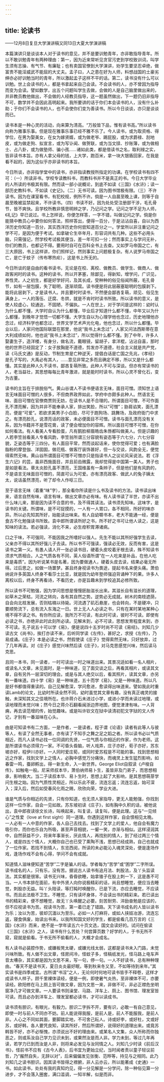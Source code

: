 ```yaml
---
---
---
```

title: 论读书
---



——12月8日复旦大学演讲稿又同13日大夏大学演讲稿


本篇演讲只是谈谈本人对于读书的意见，并不是要训勉青年，亦非敢指导青年。所以不敢训勉青年有两种理由：第一，因为近来常听见贪官污吏到学校致训词，叫学生须有志操、有气节、有廉耻；也有卖国官僚到大学演讲，劝学生要坚忍卓绝，做富贵不能淫威武不能屈的大丈夫。孟子曰，人之患在好为人师，料想战国的土豪劣绅亦必好训勉当时的青年，所以激起孟子这样不平的话。第二，读书没有什么可以训勉。世上会读书的人，都是书拿起来自己会读。不会读书的人，亦不曾因为指导而变为会读。譬如数学，出五个问题叫学生去做，会做的人是自己脑里做出来的，并非教员教他做出，不会做的人经教员指导，这一题虽然做出，下一题仍旧非指导不可，数学并不会因此高明起来。我所要讲的话于你们本会读书的人，没有什么补助；于你们不会读书的人，也不会使你们变为善读书。所以今日谈谈，亦只是谈谈而已。

读书本是一种心灵的活动，向来算为清高。“万般皆下品，惟有读书高。”所以读书向称为雅事乐事。但是现在雅事乐事已经不雅不乐了。今人读书，或为取资格、得学位，在男为娶美女，在女为嫁贤婿，或为做老爷、踢屁股，或为求爵禄、刮地皮，或为做走狗、拟宣言，或为写讣闻、做贺联，或为当文牍、抄账簿，或为做相士、占八卦，或为做塾师、骗小孩……诸如此类，都是借读书之名，取利禄之实，皆非读书本旨。亦有人拿父母的钱，上大学，跑百米，拿一块大银盾回家，在我是看不起的，因为这似乎亦非读书的本旨。

今日所谈，亦非指学堂中的读书，亦非指读教授所指定的功课。在学校读书有四不可：（一）所读非书。学校专读教科书，而教科书并不是真正的书。今日大学毕业的人所读的书极其有限。然而读一部小说概论，到底不如读《三国》《水浒》；读一部历史教科书，不如读《史记》。（二）无书可读。因为图书馆极有限。（三）不许读书。因为在课室看书，有犯校规，例所不许。倘是一人自晨至晚上课，则等于自晨至晚被监禁起来，不许读书。（四）书读不好。因为处处受注册部干涉，毛孔骨节，皆不爽快。且学校所教非慎思明辨之学，乃记问之学。记问之学不足为人师，《礼记》早已说过。书上怎样说，你便怎样答，一字不错，叫做记问之学。倘是你能猜中教员心中要你如何答法，照样答出，便得一百分，于是沾沾自喜，自以为西洋历史你知道一百分，其实西洋历史你何尝知道百分之一。学堂所以非注重记问之学不可，是因为便于考试。如拿破仑生卒年月，形容词共有几种。这些不必用头脑，只需强记，然学校考试极其便当，差一年可扣一分；然而事实上与学问无补，你们的教员，也都记不得。要用时自可在百科全书上去查。又如罗马帝国之亡，有三大原因，书上这样讲，你们照样记，然则事实上问题极复杂。有人说罗马帝国之亡，是亡于蚊子（传布寒热疟），这是书上所无的。

今日所谈的是自由的看书读书，无论是在校、离校、做教员、做学生、做商人、做政客闲时的读书。这种的读书，所以开茅塞，除鄙见，得新知，增学问，广识见，养性灵。人之初生，都是好学好问，及其长成，受种种的俗见俗闻所蔽，毛孔骨节，如有一层包膜，失了聪明，逐渐顽腐。读书便是将此层蔽塞聪明的包膜剥下。能将此层剥下，才是读书人。并且要时时读书，不然便会鄙吝复萌，顽见、俗见生满身上，一人的落伍、迂腐、冬烘，就是不肯时时读书所致。所以读书的意义，是使人较虚心，较通达，不固陋，不偏执。一人在世上，对于学问是这样的：幼时认为什么都不懂，大学时自认为什么都懂，毕业后才知道什么都不懂，中年又以为什么都懂，到晚年才觉悟一切都不懂。大学生自以为心理学他也念过，历史地理他亦念过，经济科学也都念过，世界文学艺术声光化电，他也念过，所以什么都懂。毕业以后，人家问他国际联盟在那里，他说“我书上未念过”，人家又问法西斯蒂在意大利成绩如何，他也说“我书上未念过”，所以觉得什么都不懂。到了中年，许多人娶妻生子，造洋楼，有身分，做名流，戴眼镜，留胡子，拿洋棍，沾沾自喜，那时他的世界已经固定了：女子放胸是不道德，剪发亦不道德，社会主义就是共产党，读《马氏文通》是反动，节制生育是亡种逆天，提倡白话是亡国之先兆，《孝经》是孔子写的，大禹必有其人，……意见非常之多而且确定不移，所以又是什么都懂。其实是此种人久不读书，鄙吝复萌所致。此种人不可与深谈。但亦有常读书的人，老当益壮，其思想每每比青年激进，就是能时时读书，所以心灵不曾化石，变为古董。

读书的主旨在于排脱俗气。黄山谷谓人不读书便语言无味，面目可憎。须知世上语言无味面目可憎的人很多，不但商界政界如此，学府中亦颇多此种人。然语言无味、面目可憎在官僚商贾则无妨，在读书人是不合理的。所谓面目可憎，不可作面孔不漂亮解，因为并非不能奉承人家，排出笑脸，所以“可憎”；胁肩谄笑，面孔漂亮，便是“可爱”。若欲求美男子小白脸，尽可于跑狗场、跳舞场，及政府衙门中求之。有漂亮脸孔，说漂亮话的政客，未必便面目不可憎。读书与面孔漂亮没有关系，因为书籍并不是雪花膏，读了便会增加你的容辉。所以面目可憎不可憎，在你如何看法。有人看美人专看脸蛋，凡有鹅脸柳眉皓齿朱唇都叫做美人。但是识趣的人若李笠翁看美人专看风韵，李笠翁所谓三分容貌有姿态等于六七分，六七分容貌，乏姿态等于三四分。有人面目平常，然而谈起话来，使你觉得可爱；也有满脸脂粉的摩登伽、洋囡囡，做花瓶、做客厅装饰甚好，但一与交谈，风韵全无，便觉得索然无味。黄山谷所谓面目可憎不可憎亦只是指读书人之议论风采说法。若《浮生六记》的芸，虽非西施面目，并且前齿微露，我却觉得是中国第一美人。男子也是如是看法。章太炎脸孔虽不漂亮，王国维虽有一条辫子，但是他们是有风韵的，不是语言无味面目可憎的，简直可认为可爱。亦有漂亮政客、做武人的兔子姨太太，说话虽然漂亮，听了却令人作呕三日。

至于语言无味（着重“味”字），那全看你所读是什么书及读书的方法。读书读出味来，语言自然有味，语言有味，做出文章亦必有味。有人读书读了半世，亦读不出什么味儿来，那是因为读不合意的书，及不得其读法。读书须先知味。这味字，是读书的关键。所谓味，是不可捉摸的，一人有一人胃口，各不相同，所好的味亦异。所以必先知其所好，始能读出味来。有人自幼嚼书本，老大不能通一经，便是食古不化勉强读书所致。袁中郎所谓读所好之书，所不好之书可让他人读之，这是知味的读法。若必强读，消化不来，必生疳积胃滞诸病。

口之于味，不可强同，不能因我之所嗜好以强人。先生不能以其所好强学生去读，父亲亦不得以其所好强儿子去读。所以书不可强读，强读必无效，反而有害，这是读书之第一义。有愚人请人开一张必读书目，硬着头皮咬着牙根去读，殊不知读书须求气质相合。人之气质各有不同，英人俗语所谓“在一人吃来是补品，在他人吃来是毒质”。因为听说某书是名著，因为要做通人，硬着头皮去读，结果必毫无所得。过后思之，如做一场噩梦。甚且终身视读书为畏途，提起书名来便头痛。萧伯纳说许多英国人终身不看莎士比亚，就是因为幼年塾师强迫背诵种下的果。许多人离校以后，终身不再看诗，不看历史，亦是旨趣未到学校追其必修所致。

所以读书不可勉强，因为学问思想是慢慢胚胎滋长出来。其滋长自有滋长的道理，如草木之荣枯，河流之转向，各有其自然之势。逆势必无成就。树木的南枝遮荫，自会向北枝发展，否则枯槁以待毙。河流遇了矶石悬崖，也会转向，不是硬冲，只要顺势流下，总有流入东海之一日。世上无人人必读之书，只有在某时某地某种心境不得不读之书。有你所应读，我所万不可读，有此时可读，彼时不可读。即使有必读之书，亦绝非此时此刻所必读。见解未到，必不可读，思想发育程度未到，亦不可读。孔子说五十可以学《易》，便是说四十五岁时尚不可读《易经》。刘知几少读古文《尚书》，挨打亦读不来，后听同学读《左传》，甚好之，求授《左传》，乃易成诵。《庄子》本是必读之书，然假使读《庄子》觉得索然无味，只好放弃，过了几年再读。对《庄子》感觉兴味然后读《庄子》，对马克思感觉兴味，然后读马克思。

且同一本书，同一读者，一时可读出一时之味道出来。其景况适如看一名人相片，或读名人文章，未见面时，是一种味道，见了面交谈之后，再看其相片，或读其文章，自有另外一层深切的理会。或是与其人绝交以后，看其照片，读其文章，亦另有一番味道。四十学《易》是一种味道，五十而学《易》，又是一种味道。所以凡是好书都值得重读的。自己见解愈深，学问愈进，愈读得出味道来。譬如我此时重读Lamb的论文，比幼时所读全然不同，幼时虽觉其文章有趣，没有真正魂灵的接触，未深知其文之佳境所在。也许蒋介石未进过小学，或进小学而未读过地理，或读地理而未觉兴味；然今日之蒋介石翻看闽浙边界地图，便觉津津有味。一人背痈，再去读范增的传，始觉趣味。或是叫许钦文在狱中读清初犯文字狱的文人传记，才别有一番滋味在心头。

由是可知读书有二方面，一是作者，一是读者。程子谓《论语》读者有此等人与彼等人，有读了全然无事者，亦有读了不知手之舞之足之蹈之者。所以读书必以气质相近，而凡人读书必找一位同调的先贤，一位气质与你相近的作家，作为老师。这是所谓读书必须得力一家。不可昏头昏脑，听人戏弄，庄子亦好，荀子亦好，苏东坡亦好，程伊川亦好。一人同时爱庄荀，或同时爱苏程是不可能的事。找到思想相近之作家，找到文学上之情人，必胸中感觉万分痛快，而魂灵上发生猛烈影响，如春雷一鸣，蚕卵孵出，得一新生命，入一新世界。George Eliot自叙读《卢梭自传》，如触电一般。尼采师叔本华，萧伯纳师易卜生，虽皆非及门弟子，而思想相承，影响极大。当二子读叔本华、易卜生时，思想上起了大影响，是其思想萌芽学问生根之始。因为气质性灵相近，所以乐此不疲，流连忘返；流连忘返，始可深入；深入后，然后如受春风化雨之赐，欣欣向荣，学业大进。

谁是气质与你相近的先贤，只有你知道，也无须人家指导，更无人能勉强，你找到这样一位作家，自会一见如故。苏东坡初读《庄子》，如有胸中久积的话，被他说出，袁中郎夜读徐文长诗，叫唤起来，叫复读，读复叫，便是此理。这与“一见倾心”之性爱（love at first sight）同一道理。你遇到这样作家，自会恨相见太晚。一人必有一人中意的作家，各人自己去找去。找到了文学上的爱人，他自会有魔力吸引你，而你也乐自为所吸，甚至声音相貌，一颦一笑，亦渐与相似。这样浸润其中，自然获益不少，将来年事渐长，厌此情人，再找别的情人，到了经过两三个情人，或是四五个情人，大概你自己也已受了熏陶不浅，思想已经成熟，自己也就成了一位作家。若找不到情人，东览西阅，所读的未必能沁入魂灵深处，便是逢场作戏，逢场作戏不会有心得，学问不会有成就。

知道情人滋味便知道“苦学”二字是骗人的话。学者每为“苦学”或“困学”二字所误。读书成名的人，只有乐，没有苦。据说古人读书有追月法、刺股法，及丫头监读法。其实都是很笨。读书无兴味，昏昏欲睡，始拿锥子在股上刺一下，这是愚不可当。一人书本排在面前，有中外贤人向你说极精彩的话，尚且想睡觉，便应当去睡觉，刺股亦无益。叫丫头陪读，等打盹时唤醒你，已是下流，亦应去睡觉，不应读书。而且此法极不卫生。不睡觉，只有读坏身体，不会读出书的精彩来。若已读出书的精彩来，便不想睡觉，故无丫头唤醒之必要。刻苦耐劳、淬励奋勉是应该的，但不应视读书为苦。视读书为苦，第一着已走了错路。天下读书成名的人皆以读书为乐；汝以为苦，彼却沉湎以为至乐。必如一人打麻将，或如人挟妓冶游，流连忘返，寝食俱废，始读出书来。以我所知国文好的学生，都是偷看几百万言的《三国》《水浒》而来，绝不是一学年读五六十页文选，国文会读好的。试问在偷读《三国》《水浒》之人，读书有什么苦处？何尝算页数？好学的人，于书无所不窥，窥就是偷看。于书无所不偷看的人，大概才会成名。

有人读书必装腔作势，或嫌板凳太硬，或嫌光线太弱，这都是读书未入门路，未觉兴味所致。有人做不出文章，怪房间冷，怪蚊子多，怪稿纸发光，怪马路上电车声音太嘈杂，其实都是因为文思不来，写一句，停一句。一人不好读书，总有种种理由。“春天不是读书天，夏日炎炎最好眠，等到秋来冬又至，不如等待到来年。”其实读书是四季咸宜。古所谓“书淫”之人，无论何时何地可读书皆手不释卷，这样才成读书人样子。顾千里裸体读经，便是一例，即使暑气炎热，至非裸体不可，亦要读经。欧阳修在马上厕上皆可做文章，因为文思一来，非做不可，非必正襟危坐明窗净几才可做文章。一人要读书则澡堂、马路、洋车上、厕上、图书馆、理发室皆可读。而且必办到洋车上、理发室都必读书，才可以读成书。

读书须有胆识，有眼光，有毅力。胆识二字拆不开，要有识，必敢一有自己意见，即使一时与前人不同亦不妨。前人能说得我服，是前人是，前人不能服我，是前人非。人心之不同如其面，要脚踏实地，不可舍己耘人。诗或好李，或好杜，文或好苏，或好韩，各人要凭良知，读其所好，然后所谓好，说得好的道理出来。或竟苏韩皆不好，亦不必惭愧，亦须说出不好的理由来。或某名人文集，众人所称而你独恶之，则或系汝自己学力见识未到，或果然汝是而人非。学力未到，等过几年再读，若学力已到而汝是人非，则将来必发见与汝同情之人。刘知几少时读《前后汉书》，怪前书不应有《古今人表》，后书宜为更始立纪，当时闻者责以童子轻议前哲，乃“赧然自失，无辞以对”，后来偏偏发见张衡、范晔等，持见与之相同。此乃刘知几之读书胆识。因其读书皆得之襟腑，非人云亦云，所以能著成《史通》一书。如此读书，处处有我的真知灼见，得一分见解是一分学问，除一种俗见算一分进步，才不会落入圈套，满口滥调，一知半解，似是而非。